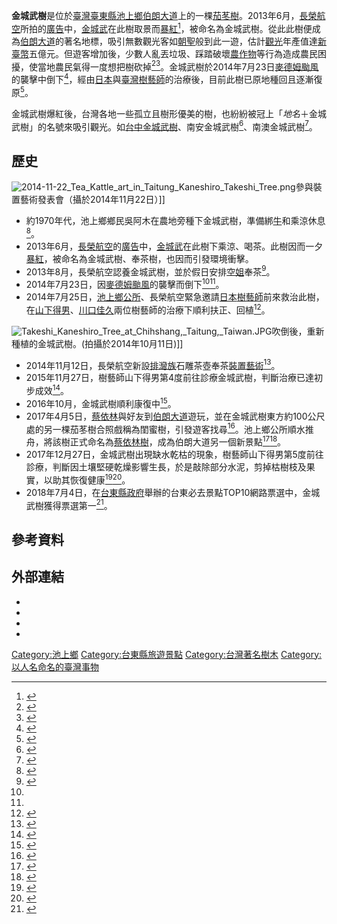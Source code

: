 {{Infobox tree
| name = 金城武樹
| image = File:金城武樹 (14545001530).jpg
| image_size = 248
| alt = 金城武樹被麥德姆颱風吹倒前的原貌，拍攝於2014年6月
| image_caption = 金城武樹
| native_name = 金城武樹
| native_name_lang = zh-tw
| seeded= 1970年代
| height = {{convert|10|m|ft|abbr=on}}
| girth = {{convert|1|m|ft|abbr=on}}
| diameter= {{convert|0.45|m|ft|abbr=on}}
| species = [[茄苳|茄苳]]
| binomial = ''[[Bischofia_javanica|Bischofia javanica]]''
| location = [[臺灣|臺灣]][[臺東縣|臺東縣]][[池上鄉|池上鄉]][[伯朗大道|伯朗大道]]
| map = Taiwan
| coordinates = {{coord|23.097389|N|121.204491|E|type:landmark_region:TW}}
| website= [https://tour.taitung.gov.tw/zh-TW/attraction/details/430 伯朗大道]
}}
'''金城武樹'''是位於[[臺灣|臺灣]][[臺東縣|臺東縣]][[池上鄉|池上鄉]][[伯朗大道|伯朗大道]]上的一棵[[茄苳樹|茄苳樹]]。2013年6月，[[長榮航空|長榮航空]]所拍的[[廣告|廣告]]中，[[金城武|金城武]]在此樹取景而[[暴紅|暴紅]]<ref>{{cite news |author1=王秀亭 |title=金城武樹小檔案 |url=https://news.ltn.com.tw/news/life/paper/798477 |work=自由時報 |date=2014-07-24 |language=zh-tw |accessdate=2021-02-05 |archive-date=2020-11-04 |archive-url=https://web.archive.org/web/20201104202423/https://news.ltn.com.tw/news/life/paper/798477 |dead-url=no }}</ref>，被命名為金城武樹。從此此樹便成為[[伯朗大道|伯朗大道]]的著名地標，吸引無數觀光客如[[朝聖|朝聖]]般到此一遊，估計[[觀光|觀光]]年產值達[[新臺幣|新臺幣]]五億元。但遊客增加後，少數人亂丟垃圾、踩踏破壞[[農作物|農作物]]等行為造成農民困擾，使當地農民氣得一度想把樹砍掉<ref name=樹颱風吹倒了>{{cite news |author1=劉人瑋 |author2=邱中岳 |author3=洪敏隆 |title=年賺5億觀光財 金城武樹 颱風吹倒了 |url=https://tw.appledaily.com/headline/20140724/GMFDC7JOBH6LUK7E4EQZCTQ6MY/ |work=蘋果新聞網 |date=2014-07-24 |location=台東 |language=zh-tw |archive-date=2021-02-05 |archive-url=https://web.archive.org/web/20210205125922/https://tw.appledaily.com/headline/20140724/GMFDC7JOBH6LUK7E4EQZCTQ6MY/ |dead-url=no |accessdate=2021-02-05 }}</ref><ref>{{cite news |author1=黃力勉 |title=金城武樹倒 地主：很開心 |url=https://www.chinatimes.com/realtimenews/20140723002255-260405?chdtv |work=中國時報 |date=2014-07-23 |location=台東 |language=zh-tw |archive-date=2021-02-05 |archive-url=https://web.archive.org/web/20210205125952/https://www.chinatimes.com/realtimenews/20140723002255-260405?chdtv |dead-url=no |accessdate=2021-02-05 }}</ref>。金城武樹於2014年7月23日[[颱風麥德姆_(2014年)|麥德姆颱風]]的襲擊中倒下<ref>{{cite news |author1=邱中岳 |author2=劉人瑋 |title=【更新】麥德姆強風　吹倒伯朗大道「金城武樹」 |url=https://tw.appledaily.com/life/20140723/5QCX72SO35ZJFO2KRBW3JTPN2A/ |work=蘋果新聞網 |date=2014-07-23 |location=台東 |language=zh-tw |archive-date=2021-02-05 |archive-url=https://web.archive.org/web/20210205132544/https://tw.appledaily.com/life/20140723/5QCX72SO35ZJFO2KRBW3JTPN2A/ |dead-url=no |accessdate=2021-02-05 }}</ref>，經由[[日本|日本]]與[[臺灣|臺灣]][[樹藝師|樹藝師]]的治療後，目前此樹已原地種回且逐漸復原<ref>{{cite news|title=金城武樹扶正 重新站起來|author1=王秀亭|url=http://news.ltn.com.tw/news/life/breakingnews/1063248|publisher=自由時報|date=2014-07-24|language=zh-tw|accessdate=2015-07-28|archive-date=2014-07-28|archive-url=https://web.archive.org/web/20140728083607/http://news.ltn.com.tw/news/life/breakingnews/1063248|dead-url=no}}</ref>。

金城武樹爆紅後，台灣各地一些孤立且樹形優美的樹，也紛紛被冠上「''地名''＋金城武樹」的名號來吸引觀光。如[[青榕公|台中金城武樹]]、南安金城武樹<ref>{{cite news |author1=蔡玟君 |title=花蓮私房秘境「南安金城武樹」 在樹下看綿延青山與金黃稻浪超紓壓 |url=https://travel.ettoday.net/article/1729522.htm |accessdate=2021-07-14 |work=ETtoday旅遊雲 |date=2020-06-03 |location=花蓮 |language=zh-tw |archive-date=2021-07-14 |archive-url=https://web.archive.org/web/20210714144055/https://travel.ettoday.net/article/1729522.htm |dead-url=no }}</ref>、南澳金城武樹<ref>{{cite news |author1=沈如峰 |title=宜蘭大南澳金城武樹 超美銀河照曝光 |url=https://www.cna.com.tw/news/aloc/202107140305.aspx |agency=[[中央社|中央社]] |date=2021-07-14 |location=宜蘭 |language=zh-tw |quote=南澳金城武樹 座標：{{coord|24.452|N|121.806|E|display=inline}} |accessdate=2021-08-02 |archive-date=2021-07-14 |archive-url=https://web.archive.org/web/20210714151024/https://www.cna.com.tw/news/aloc/202107140305.aspx |dead-url=no }}</ref>。

==歷史==
[[File:2014-11-22_Tea_Kattle_art_in_Taitung_Kaneshiro_Takeshi_Tree.png|left]]參與裝置藝術發表會（攝於2014年11月22日）]]
* 約1970年代，池上鄉鄉民吳阿木在農地旁種下金城武樹，準備綁[[牛|牛]]和乘涼休息<ref>{{cite news |author1=王秀亭 |author2=張嘉明 |title=金城武樹＋稻田美景 池上觀光產值7億 |url=https://ent.ltn.com.tw/news/paper/817439 |accessdate=2021-02-05 |work=自由時報 |date=2014-09-30 |location=台東 |language=zh-tw |archive-date=2018-12-17 |archive-url=https://web.archive.org/web/20181217062402/http://ent.ltn.com.tw/news/paper/817439 |dead-url=no }}</ref>。
* 2013年6月，[[長榮航空|長榮航空]]的[[廣告|廣告]]中，[[金城武|金城武]]在此樹下乘涼、喝茶。此樹因而一夕[[暴紅|暴紅]]，被命名為金城武樹、奉茶樹，也因而引發環境衝擊。
* 2013年8月，長榮航空認養金城武樹，並於假日安排[[空姐|空姐]]奉茶<ref>{{cite news |title=企業認養「金城武樹」 長榮空姐假日免費奉茶 |url=https://andywt001.pixnet.net/blog/post/188004909 |work=蘋果日報 |date=2013-08-27 |archive-date=2021-02-05 |archive-url=https://web.archive.org/web/20210205133049/https://andywt001.pixnet.net/blog/post/188004909 |dead-url=no |accessdate=2021-02-05 }}</ref>。
* 2014年7月23日，因[[颱風麥德姆_(2014年)|麥德姆颱風]]的襲擊而倒下<ref name=樹木風災 /><ref name=樹颱風吹倒了 />。
* 2014年7月25日，[[公所_(中華民國)|池上鄉公所]]、長榮航空緊急邀請[[日本|日本]][[樹藝師|樹藝師]]前來救治此樹，在[[山下得男|山下得男]]、[[川口佳久|川口佳久]]兩位樹藝師的治療下順利扶正、回植<ref name=樹木風災>{{cite web |author1=lansan8888 |title=搶救金城武樹，與日本樹木醫同行--樹木風災搶救全記錄！ |url=https://blog.xuite.net/lansan8888/lansan/230413369 |website=藍山的花花世界 |publisher=xuite.net |language=zh-tw |format=html |date=2014-07-27 |accessdate=2021-02-05 |archive-date=2017-03-23 |archive-url=https://web.archive.org/web/20170323054839/http://blog.xuite.net/lansan8888/lansan/230413369 |dead-url=no }}</ref>。
[[File:Takeshi_Kaneshiro_Tree_at_Chihshang,_Taitung,_Taiwan.JPG|thumb]]吹倒後，重新種植的金城武樹。(拍攝於2014年10月11日)]]
* 2014年11月12日，長榮航空新設[[排灣族|排灣族]]石雕茶壺奉茶[[裝置藝術|裝置藝術]]<ref>{{cite news |author1=汪淑芬 |title=金城武樹旁 多了石雕茶壺 |url=https://www.taiwannews.com.tw/ch/news/2617372 |work=Taiwan News |agency=中央社 |date=2014-11-12 |archiveurl=https://web.archive.org/web/20210205130154/https://www.taiwannews.com.tw/ch/news/2617372 |archivedate=2021-02-05 |location=台東 |language=zh-tw |accessdate=2021-02-05 |dead-url=no }}</ref>。
* 2015年11月27日，樹藝師山下得男第4度前往診療金城武樹，判斷治療已達初步成效<ref>{{cite news |author1=王秀亭 |title=治療年餘恢復元氣 金城武樹仍得拄枴杖 |url=https://news.ltn.com.tw/news/life/paper/935661/ |work=自由時報 |date=2015-11-27 |location=池上 |language=zh-tw |accessdate=2021-02-05 |archive-date=2020-11-03 |archive-url=https://web.archive.org/web/20201103000837/https://news.ltn.com.tw/news/life/paper/935661/ |dead-url=no }}</ref>。
* 2016年10月，金城武樹順利康復中<ref>{{cite news |author1=林媛玲 |title=被颱風吹倒的金城武樹　搶救後兩年變這樣 |url=https://tw.appledaily.com/life/20161023/RXQ37WIMAOJTHB3LFTR4WPCIHQ/ |work=蘋果新聞網 |date=2016-10-23 |location=台北 |language=zh-tw |archive-date=2021-02-05 |archive-url=https://web.archive.org/web/20210205133325/https://tw.appledaily.com/life/20161023/RXQ37WIMAOJTHB3LFTR4WPCIHQ/ |dead-url=no |accessdate=2021-02-05 }}</ref>。
* 2017年4月5日，[[蔡依林|蔡依林]]與好友到[[伯朗大道|伯朗大道]]遊玩，並在金城武樹東方約100公尺處的另一棵茄苳樹合照戲稱為閨蜜樹，引發遊客找尋<ref>{{cite news |title=Jolin伯朗大道曬閨蜜樹　粉絲朝聖「蔡依林樹」 |url=https://tw.appledaily.com/entertainment/20170405/7LONQXYEUGL2JOMXGZ2JUJUPQ4/ |work=蘋果新聞網 |date=2017-04-05 |language=zh-tw |archive-date=2021-02-05 |archive-url=https://web.archive.org/web/20210205133540/https://tw.appledaily.com/entertainment/20170405/7LONQXYEUGL2JOMXGZ2JUJUPQ4/ |dead-url=no |accessdate=2021-02-05 }}</ref>。池上鄉公所順水推舟，將該樹正式命名為[[蔡依林樹|蔡依林樹]]，成為伯朗大道另一個新景點<ref>{{cite news |author1=田暐瑋 |title=伯朗大道真的有「蔡依林樹」了！　台東鄉公所正式命名 |url=https://star.ettoday.net/news/902012 |work=ETtoday新聞雲 |date=2017-04-11 |language=zh-tw |accessdate=2021-02-05 |archive-date=2017-09-03 |archive-url=https://web.archive.org/web/20170903205524/http://star.ettoday.net/news/902012 |dead-url=no }}</ref><ref>{{cite news |author1=潘俊偉 |title=蔡依林樹加持 伯朗大道升格星光大道 |url=https://news.housefun.com.tw/news/article/374984159153.html |work=聯合報 |date=2017-04-12 |location=台東 |language=zh-tw |archive-date=2021-02-05 |archive-url=https://web.archive.org/web/20210205133918/https://news.housefun.com.tw/news/article/374984159153.html |dead-url=no |accessdate=2021-02-05 }}</ref>。
* 2017年12月27日，金城武樹出現缺水乾枯的現象，樹藝師山下得男第5度前往診療，判斷因土壤堅硬乾燥影響生長，於是敲除部分水泥，剪掉枯樹枝及果實，以助其恢復健康<ref>{{cite news |author1=王志偉 |title=水泥抑制生長 台東「金城武樹」生病了！ |url=https://www.peoplenews.tw/news/2919b6aa-bb71-4254-b918-6213af316415 |work=[[民報|民報]] |date=2017-12-27 |location=台東 |language=zh-tw |accessdate=2021-02-05 |archive-date=2018-07-24 |archive-url=https://web.archive.org/web/20180724062804/http://www.peoplenews.tw/news/2919b6aa-bb71-4254-b918-6213af316415 |dead-url=no }}</ref><ref>{{cite news |author1=王秀亭 |title=池上金城武樹復原遇逆境 日本樹醫師「回診」 |url=https://news.ltn.com.tw/news/life/breakingnews/2294982 |work=自由時報 |date=2017-12-27 |location=台東 |language=zh-tw |accessdate=2021-02-05 |archive-date=2018-07-24 |archive-url=https://web.archive.org/web/20180724062917/http://news.ltn.com.tw/news/life/breakingnews/2294982 |dead-url=no }}</ref>。
* 2018年7月4日，在[[台東縣政府|台東縣政府]]舉辦的台東必去景點TOP10網路票選中，金城武樹獲得票選第一<ref>{{cite news |author1=盧太城 |author2=鍾元 |title=台灣台東10大必去景點 金城武樹奪冠 |url=https://www.epochtimes.com/b5/18/7/4/n10537475.htm |work=大紀元 |agency=中央社 |publisher=大紀元 |date=2018-07-05 |language=zh-tw |accessdate=2021-02-05 |archive-date=2020-01-22 |archive-url=https://web.archive.org/web/20200122074839/http://www.epochtimes.com/b5/18/7/4/n10537475.htm |dead-url=no }}</ref>。

==參考資料==
<small>{{Reflist|2}}</small>

==外部連結==
{{commons category|Takeshi Kaneshiro Tree}}
*{{cite web |title=伯朗大道 |url=https://tour.taitung.gov.tw/zh-TW/attraction/details/430 |website=台東觀光旅遊網 |publisher=臺東縣政府交通及觀光發展處 |location=台東 |language=zh-tw}}
*{{cite AV media |url= https://www.youtube.com/watch?v=6JnycekV9bw |title= I SEE YOU 世界の見え方は、あなた自身の視点で変わる |date=2013-06-18 |medium= [[Youtube|Youtube]] |language= ja |publisher = EVA Air }}
*{{cite AV media |url= https://www.youtube.com/watch?v=0WwXG9HrWEM |title= I SEE YOU Change the way you see the world. |date=2013-06-18 |medium= [[Youtube|Youtube]] |language= en |publisher = EVA Air }}
*{{cite AV media |url= https://www.youtube.com/watch?v=0Kgk46v04N8 |title= EVA Air I SEE YOU - 三分鐘完整版(中文發音) |date=2014-01-01 |medium= [[Youtube|Youtube]] |language= zh-tw |publisher = EVA Air }}
[[Category:池上鄉|Category:池上鄉]]
[[Category:台東縣旅遊景點|Category:台東縣旅遊景點]]
[[Category:台灣著名樹木|Category:台灣著名樹木]]
[[Category:以人名命名的臺灣事物|Category:以人名命名的臺灣事物]]
